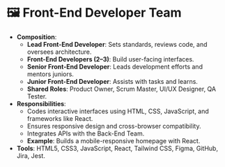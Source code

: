 # 🖼️ Front-End Developer Team
- **Composition**:
  - **Lead Front-End Developer**: Sets standards, reviews code, and oversees architecture.
  - **Front-End Developers (2–3)**: Build user-facing interfaces.
  - **Senior Front-End Developer**: Leads development efforts and mentors juniors.
  - **Junior Front-End Developer**: Assists with tasks and learns.
  - **Shared Roles**: Product Owner, Scrum Master, UI/UX Designer, QA Tester.
- **Responsibilities**:
  - Codes interactive interfaces using HTML, CSS, JavaScript, and frameworks like React.
  - Ensures responsive design and cross-browser compatibility.
  - Integrates APIs with the Back-End Team.
  - **Example**: Builds a mobile-responsive homepage with React.
- **Tools**: HTML5, CSS3, JavaScript, React, Tailwind CSS, Figma, GitHub, Jira, Jest. 